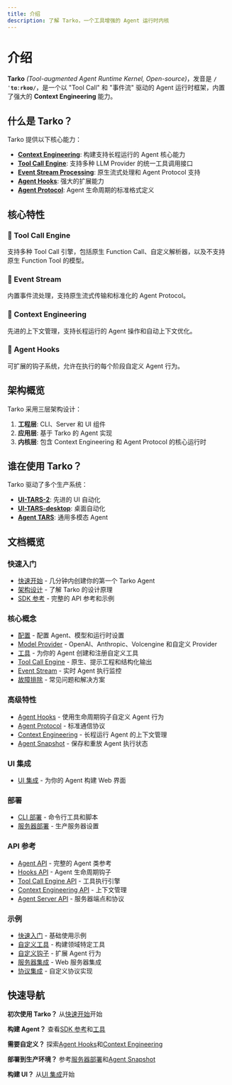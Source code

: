 ```yaml
---
title: 介绍
description: 了解 Tarko，一个工具增强的 Agent 运行时内核
---
```


# 介绍

**Tarko** *(Tool-augmented Agent Runtime Kernel, Open-source)*，发音是 **`/ˈtɑːrkoʊ/`**，是一个以 "Tool Call" 和 "事件流" 驱动的 Agent 运行时框架，内置了强大的 **Context Engineering** 能力。

## 什么是 Tarko？

Tarko 提供以下核心能力：

- **[Context Engineering](/guide/advanced/context-engineering)**: 构建支持长程运行的 Agent 核心能力
- **[Tool Call Engine](/guide/basic/tool-call-engine)**: 支持多种 LLM Provider 的统一工具调用接口
- **[Event Stream Processing](/guide/basic/event-stream)**: 原生流式处理和 Agent Protocol 支持
- **[Agent Hooks](/guide/advanced/agent-hooks)**: 强大的扩展能力
- **[Agent Protocol](/guide/advanced/agent-protocol)**: Agent 生命周期的标准格式定义

## 核心特性

### 🔧 Tool Call Engine
支持多种 Tool Call 引擎，包括原生 Function Call、自定义解析器，以及不支持原生 Function Tool 的模型。

### 🌊 Event Stream
内置事件流处理，支持原生流式传输和标准化的 Agent Protocol。

### 🧠 Context Engineering
先进的上下文管理，支持长程运行的 Agent 操作和自动上下文优化。

### 🔌 Agent Hooks
可扩展的钩子系统，允许在执行的每个阶段自定义 Agent 行为。

## 架构概览

Tarko 采用三层架构设计：

1. **工程层**: CLI、Server 和 UI 组件
2. **应用层**: 基于 Tarko 的 Agent 实现
3. **内核层**: 包含 Context Engineering 和 Agent Protocol 的核心运行时

## 谁在使用 Tarko？

Tarko 驱动了多个生产系统：

- **[UI-TARS-2](https://seed-tars.com/showcase/ui-tars-2/)**: 先进的 UI 自动化
- **[UI-TARS-desktop](https://github.com/bytedance/UI-TARS-desktop)**: 桌面自动化
- **[Agent TARS](https://agent-tars.com/)**: 通用多模态 Agent

## 文档概览

### 快速入门
- [快速开始](/guide/get-started/quick-start) - 几分钟内创建你的第一个 Tarko Agent
- [架构设计](/guide/get-started/architecture) - 了解 Tarko 的设计原理
- [SDK 参考](/guide/get-started/sdk) - 完整的 API 参考和示例

### 核心概念
- [配置](/guide/basic/configuration) - 配置 Agent、模型和运行时设置
- [Model Provider](/guide/basic/model-provider) - OpenAI、Anthropic、Volcengine 和自定义 Provider
- [工具](/guide/basic/tools) - 为你的 Agent 创建和注册自定义工具
- [Tool Call Engine](/guide/basic/tool-call-engine) - 原生、提示工程和结构化输出
- [Event Stream](/guide/basic/event-stream) - 实时 Agent 执行监控
- [故障排除](/guide/basic/troubleshooting) - 常见问题和解决方案

### 高级特性
- [Agent Hooks](/guide/advanced/agent-hooks) - 使用生命周期钩子自定义 Agent 行为
- [Agent Protocol](/guide/advanced/agent-protocol) - 标准通信协议
- [Context Engineering](/guide/advanced/context-engineering) - 长程运行 Agent 的上下文管理
- [Agent Snapshot](/guide/advanced/agent-snapshot) - 保存和重放 Agent 执行状态

### UI 集成
- [UI 集成](/guide/basic/ui-integration) - 为你的 Agent 构建 Web 界面

### 部署
- [CLI 部署](/guide/deployment/cli) - 命令行工具和脚本
- [服务器部署](/guide/deployment/server) - 生产服务器设置

### API 参考
- [Agent API](/api/agent) - 完整的 Agent 类参考
- [Hooks API](/api/hooks) - Agent 生命周期钩子
- [Tool Call Engine API](/api/tool-call-engine) - 工具执行引擎
- [Context Engineering API](/api/context-engineering) - 上下文管理
- [Agent Server API](/api/agent-server) - 服务器端点和协议

### 示例
- [快速入门](/examples/getting-started) - 基础使用示例
- [自定义工具](/examples/custom-tools) - 构建领域特定工具
- [自定义钩子](/examples/custom-hooks) - 扩展 Agent 行为
- [服务器集成](/examples/server-integration) - Web 服务器集成
- [协议集成](/examples/protocol-integration) - 自定义协议实现

## 快速导航

**初次使用 Tarko？** 从[快速开始](/guide/get-started/quick-start)开始

**构建 Agent？** 查看[SDK 参考](/guide/get-started/sdk)和[工具](/guide/basic/tools)

**需要自定义？** 探索[Agent Hooks](/guide/advanced/agent-hooks)和[Context Engineering](/guide/advanced/context-engineering)

**部署到生产环境？** 参考[服务器部署](/guide/deployment/server)和[Agent Snapshot](/guide/advanced/agent-snapshot)

**构建 UI？** 从[UI 集成](/guide/basic/ui-integration)开始
